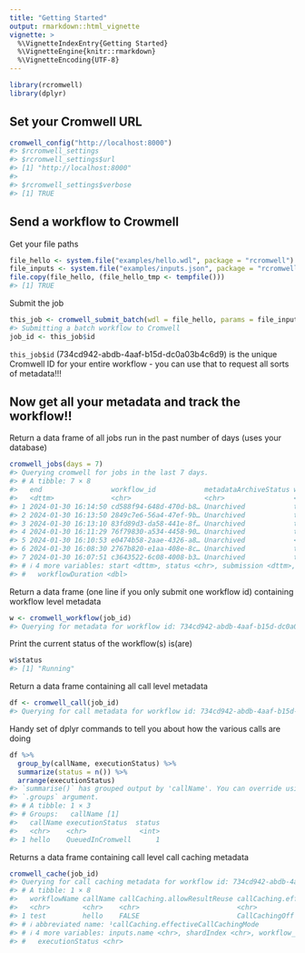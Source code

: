 ```yaml
---
title: "Getting Started"
output: rmarkdown::html_vignette
vignette: >
  %\VignetteIndexEntry{Getting Started}
  %\VignetteEngine{knitr::rmarkdown}
  %\VignetteEncoding{UTF-8}
---
```





```r
library(rcromwell)
library(dplyr)
```

## Set your Cromwell URL


```r
cromwell_config("http://localhost:8000")
#> $rcromwell_settings
#> $rcromwell_settings$url
#> [1] "http://localhost:8000"
#> 
#> $rcromwell_settings$verbose
#> [1] TRUE
```

## Send a workflow to Crowmell

Get your file paths


```r
file_hello <- system.file("examples/hello.wdl", package = "rcromwell")
file_inputs <- system.file("examples/inputs.json", package = "rcromwell")
file.copy(file_hello, (file_hello_tmp <- tempfile()))
#> [1] TRUE
```



Submit the job


```r
this_job <- cromwell_submit_batch(wdl = file_hello, params = file_inputs)
#> Submitting a batch workflow to Cromwell
job_id <- this_job$id
```

`this_job$id` (734cd942-abdb-4aaf-b15d-dc0a03b4c6d9) is the unique Cromwell ID for your entire workflow - you can use that to request all sorts of metadata!!!

## Now get all your metadata and track the workflow!!

Return a data frame of all jobs run in the past number of days (uses your database)


```r
cromwell_jobs(days = 7)
#> Querying cromwell for jobs in the last 7 days.
#> # A tibble: 7 × 8
#>   end                 workflow_id            metadataArchiveStatus workflow_name
#>   <dttm>              <chr>                  <chr>                 <chr>        
#> 1 2024-01-30 16:14:50 cd588f94-648d-470d-b8… Unarchived            test         
#> 2 2024-01-30 16:13:50 2849c7e6-56a4-47ef-9b… Unarchived            test         
#> 3 2024-01-30 16:13:10 83fd89d3-da58-441e-8f… Unarchived            test         
#> 4 2024-01-30 16:11:29 76f79830-a534-4458-90… Unarchived            test         
#> 5 2024-01-30 16:10:53 e0474b58-2aae-4326-a8… Unarchived            <NA>         
#> 6 2024-01-30 16:08:30 2767b820-e1aa-408e-8c… Unarchived            test         
#> 7 2024-01-30 16:07:51 c3643522-6c08-4008-b3… Unarchived            test         
#> # ℹ 4 more variables: start <dttm>, status <chr>, submission <dttm>,
#> #   workflowDuration <dbl>
```

Return a data frame (one line if you only submit one workflow id) containing workflow level metadata




```r
w <- cromwell_workflow(job_id)
#> Querying for metadata for workflow id: 734cd942-abdb-4aaf-b15d-dc0a03b4c6d9
```

Print the current status of the workflow(s) is(are)


```r
w$status
#> [1] "Running"
```

Return a data frame containing all call level metadata


```r
df <- cromwell_call(job_id)
#> Querying for call metadata for workflow id: 734cd942-abdb-4aaf-b15d-dc0a03b4c6d9
```

Handy set of dplyr commands to tell you about how the various calls are doing


```r
df %>%
  group_by(callName, executionStatus) %>%
  summarize(status = n()) %>%
  arrange(executionStatus)
#> `summarise()` has grouped output by 'callName'. You can override using the
#> `.groups` argument.
#> # A tibble: 1 × 3
#> # Groups:   callName [1]
#>   callName executionStatus  status
#>   <chr>    <chr>             <int>
#> 1 hello    QueuedInCromwell      1
```

Returns a data frame containing call level call caching metadata




```r
cromwell_cache(job_id)
#> Querying for call caching metadata for workflow id: 734cd942-abdb-4aaf-b15d-dc0a03b4c6d9
#> # A tibble: 1 × 8
#>   workflowName callName callCaching.allowResultReuse callCaching.effectiveCall…¹
#>   <chr>        <chr>    <chr>                        <chr>                      
#> 1 test         hello    FALSE                        CallCachingOff             
#> # ℹ abbreviated name: ¹​callCaching.effectiveCallCachingMode
#> # ℹ 4 more variables: inputs.name <chr>, shardIndex <chr>, workflow_id <chr>,
#> #   executionStatus <chr>
```
